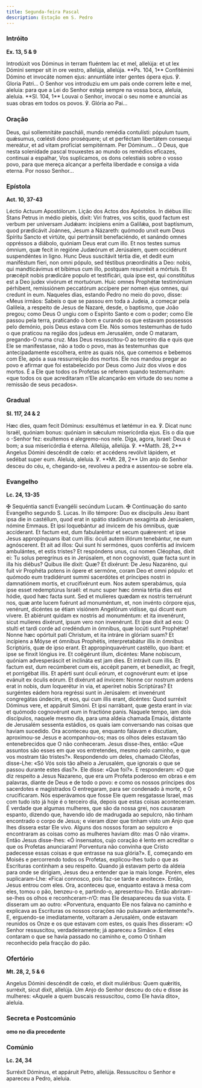```yaml
---
title: Segunda-feira Pascal
description: Estação em S. Pedro
---
```


### Intróito

**Ex. 13, 5 & 9**

<div class="side-by-side not-content">
  <span>
    Introdúxit vos Dóminus in terram fluéntem lac et mel, allelúja: et ut lex Dómini semper sit in
    ore vestro, allelúja, allelúja. **Ps. 104, 1** Confitémini Dómino et invocáte nomen ejus:
    annuntiáte inter gentes ópera ejus. ℣. Gloria Patri...
  </span>
  <span>
    O Senhor vos introduziu em um país onde correm leite e mel, aleluia: para que a Lei do Senhor
    esteja sempre na vossa boca, aleluia, aleluia. **Sl. 104, 1** Louvai o Senhor, invocai o seu
    nome e anunciai as suas obras em todos os povos. ℣. Glória ao Pai...
  </span>
</div>

### Oração

<div class="side-by-side not-content">
  <span>
    Deus, qui sollemnitáte pascháli, mundo remédia contulísti: pópulum tuum, quǽsumus, cœlésti dono
    proséquere; ut et perféctam libertátem consequi mereátur, et ad vitam profíciat sempitérnam. Per
    Dóminum...
  </span>
  <span>
    Ó Deus, que nesta solenidade pascal trouxestes ao mundo os remédios eficazes, continuai a
    espalhar, Vos suplicamos, os dons celestiais sobre o vosso povo, para que mereça alcançar a
    perfeita liberdade e consiga a vida eterna. Por nosso Senhor...
  </span>
</div>

### Epístola

**Act. 10, 37-43**

<div class="side-by-side not-content">
  <span>Léctio Actuum Apostólorum.</span>
  <span>Lição dos Actos dos Apóstolos.</span>
  <span>
    In diébus illis: Stans Petrus in médio plebis, dixit: Viri fratres, vos scitis, quod factum est
    verbum per universam Judǽam: incípiens enim a Galilǽa, post baptísmum, quod prædicávit Joánnes,
    Jesum a Názareth: quómodo unxit eum Deus Spíritu Sancto et virtúte, qui pertránsiit
    benefaciéndo, et sanándo omnes oppréssos a diábolo, quóniam Deus erat cum illo. Et nos testes
    sumus ómnium, quæ fecit in regióne Judæórum et Jerúsalem, quem occidérunt suspendéntes in ligno.
    Hunc Deus suscitávit tértia die, et dedit eum maniféstum fíeri, non omni pópulo, sed téstibus
    præordinátis a Deo: nobis, qui mandticávimus et bíbimus cum illo, postquam resurréxit a mórtuis.
    Et præcépit nobis prædicáre populo et testificári, quia ipse est, qui constitútus est a Deo
    judex vivórum et mortuórum. Huic omnes Prophétæ testimónium pérhibent, remissiónem peccatórum
    accípere per nomen ejus omnes, qui credunt in eum.
  </span>
  <span>
    Naqueles dias, estando Pedro no meio do povo, disse: «Meus irmãos: Sabeis o que se passou em
    toda a Judeia, a começar pela Galileia, a respeito de Jesus de Nazaré, desde, o baptismo, que
    João pregou; como Deus O ungiu com o Espírito Santo e com o poder; como Ele passou pela terra,
    praticando o bom e curando os que estavam possessos pelo demónio, pois Deus estava com Ele. Nós
    somos testemunhas de tudo o que praticou na região dos judeus em Jerusalém, onde O mataram,
    pregando-O numa cruz. Mas Deus ressuscitou-O ao terceiro dia e quis que Ele se manifestasse, não
    a todo o povo, mas às testemunhas que antecipadamente escolhera, entre as quais nós, que comemos
    e bebemos com Ele, após a sua ressurreição dos mortos. Ele nos mandou pregar ao povo e afirmar
    que foi estabelecido por Deus como Juiz dos vivos e dos mortos. É a Ele que todos os Profetas se
    referem quando testemunham: «que todos os que acreditaram n’Ele alcançarão em virtude do seu
    nome a remissão de seus pecados».
  </span>
</div>

### Gradual

**Sl. 117, 24 & 2**

<div class="side-by-side not-content">
  <span>
    Hæc dies, quam fecit Dóminus: exsultémus et lætémur in ea. ℣. Dicat nunc Israël, quóniam bonus:
    quóniam in sǽculum misericórdia ejus.
  </span>
  <span>
    Eis o dia que o -Senhor fez: exultemos e alegremo-nos nele. Diga, agora, Israel: Deus é bom; a
    sua misericórdia é eterna.
  </span>
  <span>
    Allelúja, allelúja. ℣. **Matth. 28, 2** Angelus Dómini descéndit de cœlo: et accédens revólvit
    lápidem, et sedébat super eum.
  </span>
  <span>
    Aleluia, aleluia. ℣. **Mt. 28, 2** Um anjo do Senhor desceu do céu, e, chegando-se, revolveu a
    pedra e assentou-se sobre ela.
  </span>
</div>

### Evangelho

**Lc. 24, 13-35**

<div class="side-by-side not-content">
  <span>
    <span class="text-red-500">✠</span> Sequéntia sancti Evangélii secúndum Lucam.
  </span>
  <span>
    <span class="text-red-500">✠</span> Continuação do santo Evangelho segundo S. Lucas.
  </span>
  <span>
    In illo témpore: Duo ex discípulis Jesu ibant ipsa die in castéllum, quod erat in spátio
    stadiórum sexagínta ab Jerúsalem, nómine Emmaus. Et ipsi loquebántur ad ínvicem de his ómnibus,
    quæ accíderant. Et factum est, dum fabularéntur et secum quǽrerent: et ipse Jesus appropínquans
    ibat cum illis: óculi autem illórum tenebántur, ne eum agnóscerent. Et ait ad illos: Qui sunt hi
    sermónes, quos confértis ad ínvicem ambulántes, et estis tristes? Et respóndens unus, cui nomen
    Cléophas, dixit ei: Tu solus peregrínus es in Jerúsalem, et non cognovísti, quæ facta sunt in
    illa his diébus? Quibus ille dixit: Quæ? Et dixérunt: De Jesu Nazaréno, qui fuit vir Prophéta
    potens in ópere et sermóne, coram Deo et omni pópulo: et quómodo eum tradidérunt summi
    sacerdótes et príncipes nostri in damnatiónem mortis, et crucifixérunt eum. Nos autem
    sperabámus, quia ipse esset redemptúrus Israël: et nunc super hæc ómnia tértia dies est hódie,
    quod hæc facta sunt. Sed et mulíeres quædam ex nostris terruérunt nos, quæ ante lucem fuérunt ad
    monuméntum, et, non invénto córpore ejus, venérunt, dicéntes se étiam visiónem Angelórum
    vidísse, qui dicunt eum vívere. Et abiérunt quidam ex nostris ad monuméntum: et ita invenérunt,
    sicut mulíeres dixérunt, ipsum vero non invenérunt. Et ipse dixit ad eos: O stulti et tardi
    corde ad credéndum in ómnibus, quæ locúti sunt Prophétæ! Nonne hæc opórtuit pati Christum, et
    ita intráre in glóriam suam? Et incípiens a Móyse et ómnibus Prophétis, interpretabátur illis in
    ómnibus Scriptúris, quæ de ipso erant. Et appropinquavérunt castéllo, quo ibant: et ipse se
    finxit lóngius ire. Et coëgérunt illum, dicéntes: Mane nobiscum, quóniam advesperáscit et
    inclináta est jam dies. Et intrávit cum illis. Et factum est, dum recúmberet cum eis, accépit
    panem, et benedíxit, ac fregit, et porrigébat illis. Et apérti sunt óculi eórum, et cognovérunt
    eum: et ipse evánuit ex óculis eórum. Et dixérunt ad ínvicem: Nonne cor nostrum ardens erat in
    nobis, dum loquerétur in via, et aperíret nobis Scriptúras? Et surgéntes eádem hora regréssi
    sunt in Jerúsalem: et invenérunt congregátas úndecim, et eos, qui cum illis erant, dicéntes:
    Quod surréxit Dóminus vere, et appáruit Simóni. Et ipsi narrábant, quæ gesta erant in via: et
    quómodo cognovérunt eum in fractióne panis.
  </span>
  <span>
    Naquele tempo, iam dois discípulos, naquele mesmo dia, para uma aldeia chamada Emaús, distante
    de Jerusalém sessenta estádios, os quais iam conversando nas coisas que haviam sucedido. Ora
    aconteceu que, enquanto falavam e discutiam, aproximou-se Jesus e acompanhou-os; mas os olhos
    deles estavam tão entenebrecidos que O não conheceram. Jesus disse-lhes, então: «Que assuntos
    são esses em que vos entretendes, mesmo pelo caminho, e que vos mostram tão tristes?».
    Respondendo um deles, chamado Cléofas, disse-Lhe: «Só Vós sois tão alheio a Jerusalém, que
    ignorais o que se passou durante estes dias?». Ele disse: «Que foi?». E responderam: «O que diz
    respeito a Jesus Nazareno, que era um Profeta poderoso em obras e em palavras, diante de Deus e
    de todo o povo: e como os nossos príncipes dos sacerdotes e magistrados O entregaram, para ser
    condenado à morte, e O crucificaram. Nós esperávamos que fosse Ele quem resgatasse Israel, mas
    com tudo isto já hoje é o terceiro dia, depois que estas coisas aconteceram. É verdade que
    algumas mulheres, que são da nossa grei, nos causaram espanto, dizendo que, havendo ido de
    madrugada ao sepulcro, não tinham encontrado o corpo de Jesus; e vieram dizer que tinham visto
    um Anjo que lhes dissera estar Ele vivo. Alguns dos nossos foram ao sepulcro e encontraram as
    coisas como as mulheres haviam dito: mas O não viram». Então Jesus disse-lhes: «Ó insensatos,
    cujo coração é lento em acreditar o que os Profetas anunciaram! Porventura não convinha que
    Cristo padecesse essas coisas e que entrasse na sua glória?». E, começando em Moisés e
    percorrendo todos os Profetas, explicou-lhes tudo o que as Escrituras continham a seu respeito.
    Quando já estavam perto da aldeia para onde se dirigiam, Jesus deu a entender que ia mais longe.
    Porém, eles suplicaram-Lhe: «Ficai connosco, pois faz-se tarde e anoitece». Então, Jesus entrou
    com eles. Ora, aconteceu que, enquanto estava à mesa com eles, tomou o pão, benzeu-o e,
    partindo-o, apresentou-lho. Então abriram-se-lhes os olhos e reconhceram-n’O: mas Ele
    desapareceu da sua vista. E disseram um ao outro: «Porventura, enquanto Ele nos falava no
    caminho e explicava as Escrituras os nossos corações não pulsavam ardentemente?». E, erguendo-se
    imediatamente, voltaram a Jerusalém, onde estavam reunidos os Onze e os que estavam com estes,
    os quais lhes disseram: «O Senhor ressuscitou, verdadeiramente; já apareceu a Simão». E eles
    contaram o que se havia passado no caminho e, como O tinham reconhecido pela fracção do pão.
  </span>
</div>

### Ofertório

**Mt. 28, 2, 5 & 6**

<div class="side-by-side not-content">
  <span>
    Angelus Dómini descéndit de cœlo, et dixit muliéribus: Quem quǽritis, surréxit, sicut dixit,
    allelúja.
  </span>
  <span>
    Um Anjo do Senhor desceu do céu e disse às mulheres: «Aquele a quem buscais ressuscitou, como
    Ele havia dito», aleluia.
  </span>
</div>

### Secreta e Postcomúnio

**omo no dia precedente**

### Comúnio

**Lc. 24, 34**

<div class="side-by-side not-content">
  <span>Surréxit Dóminus, et appáruit Petro, allelúja.</span>
  <span>Ressuscitou o Senhor e apareceu a Pedro, aleluia.</span>
</div>
